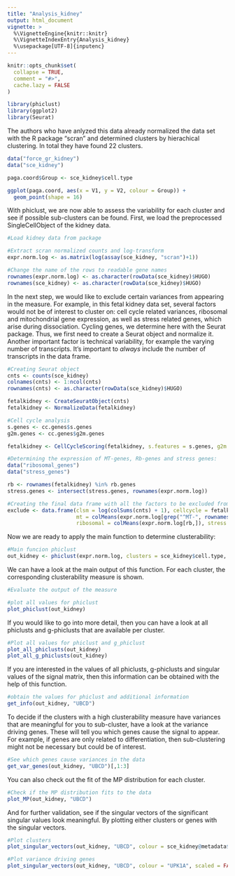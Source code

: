 ```yaml
---
title: "Analysis_kidney"
output: html_document
vignette: >
  %\VignetteEngine{knitr::knitr}
  %\VignetteIndexEntry{Analysis_kidney}
  %\usepackage[UTF-8]{inputenc}
---
```


```r
knitr::opts_chunk$set(
  collapse = TRUE,
  comment = "#>",
  cache.lazy = FALSE
)
```

```r
library(phiclust)
library(ggplot2)
library(Seurat)
```
The authors who have anlyzed this data already normalized the data set with the R package "scran" and determined clusters by hierachical clustering. In total they have found 22 clusters. 
```r
data("force_gr_kidney")
data("sce_kidney")

paga.coord$Group <- sce_kidney$cell.type

ggplot(paga.coord, aes(x = V1, y = V2, colour = Group)) +
  geom_point(shape = 16)
```
With phiclust, we are now able to assess the variability for each cluster and see if possible sub-clusters can be found. First, we load the preprocessed SingleCellObject of the kidney data.  
```r
#Load kidney data from package

#Extract scran normalized counts and log-transform
expr.norm.log <- as.matrix(log(assay(sce_kidney, "scran")+1))

#Change the name of the rows to readable gene names
rownames(expr.norm.log) <- as.character(rowData(sce_kidney)$HUGO)
rownames(sce_kidney) <- as.character(rowData(sce_kidney)$HUGO)
```
In the next step, we would like to exclude certain variances from appearing in the measure. For example, in this fetal kidney data set, several factors would not be of interest to cluster on: cell cycle related variances, ribosomal and mitochondrial gene expression, as well as stress related genes, which arise during dissociation. Cycling genes, we determine here with the Seurat package. Thus, we first need to create a Seurat object and normalize it. Another important factor is technical variability, for example the varying number of transcripts. It's important to *always* include the number of transcripts in the data frame.
```r
#Creating Seurat object
cnts <- counts(sce_kidney)
colnames(cnts) <- 1:ncol(cnts)
rownames(cnts) <- as.character(rowData(sce_kidney)$HUGO)

fetalkidney <- CreateSeuratObject(cnts)
fetalkidney <- NormalizeData(fetalkidney)

#Cell cycle analysis
s.genes <- cc.genes$s.genes
g2m.genes <- cc.genes$g2m.genes

fetalkidney <- CellCycleScoring(fetalkidney, s.features = s.genes, g2m.features = g2m.genes, set.ident = TRUE)

#Determining the expression of MT-genes, Rb-genes and stress genes:
data("ribosomal_genes")
data("stress_genes")

rb <- rownames(fetalkidney) %in% rb.genes 
stress.genes <- intersect(stress.genes, rownames(expr.norm.log))

#Creating the final data frame with all the factors to be excluded from considering while calculating the clusterability measure:
exclude <- data.frame(clsm = log(colSums(cnts) + 1), cellcycle = fetalkidney$G2M.Score, 
                      mt = colMeans(expr.norm.log[grep("^MT-", rownames(expr.norm.log)),]), 
                      ribosomal = colMeans(expr.norm.log[rb,]), stress = colMeans(expr.norm.log[stress.genes,]))
```

Now we are ready to apply the main function to determine clusterability:
```r
#Main funcion phiclust
out_kidney <- phiclust(expr.norm.log, clusters = sce_kidney$cell.type, exclude = exclude)
```

We can have a look at the main output of this function. For each cluster, the corresponding clusterability measure is shown. 
```r
#Evaluate the output of the measure

#plot all values for phiclust
plot_phiclust(out_kidney)
```

If you would like to go into more detail, then you can have a look at all phiclusts and g-phiclusts that are available per cluster. 
```r
#Plot all values for phiclust and g_phiclust
plot_all_phiclusts(out_kidney)
plot_all_g_phiclusts(out_kidney)

```

If you are interested in the values of all phiclusts, g-phiclusts and singular values of the signal matrix, then this information can be obtained with the help of this function. 
```r
#obtain the values for phiclust and additional information
get_info(out_kidney, "UBCD")
```

To decide if the clusters with a high clusterability measure have variances that are meaningful for you to sub-cluster, have a look at the variance driving genes.  These will tell you which genes cause the signal to appear. For example, if genes are only related to differentiation, then sub-clustering might not be necessary but could be of interest.
```r
#See which genes cause variances in the data
get_var_genes(out_kidney, "UBCD")[,1:3]
```

You can also check out the fit of the MP distribution for each cluster. 
```r
#Check if the MP distribution fits to the data
plot_MP(out_kidney, "UBCD")
```

And for further validation, see if the singular vectors of the significant singular values look meaningful. By plotting either clusters or genes with the singular vectors. 
```r
#Plot clusters
plot_singular_vectors(out_kidney, "UBCD", colour = sce_kidney@metadata$ubcd.cluster)

#Plot variance driving genes
plot_singular_vectors(out_kidney, "UBCD", colour = "UPK1A", scaled = FALSE)

```
